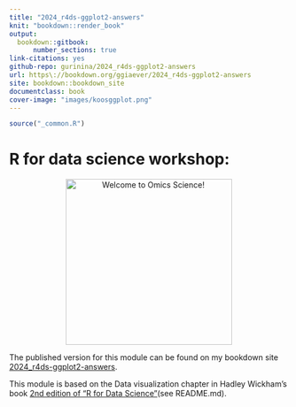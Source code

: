 ```yaml
--- 
title: "2024_r4ds-ggplot2-answers" 
knit: "bookdown::render_book"
output:
  bookdown::gitbook: 
      number_sections: true
link-citations: yes 
github-repo: gurinina/2024_r4ds-ggplot2-answers 
url: https\://bookdown.org/ggiaever/2024_r4ds-ggplot2-answers 
site: bookdown::bookdown_site 
documentclass: book
cover-image: "images/koosggplot.png"
---
```


```r
source("_common.R")
```
# R for data science workshop:  {-}

<p align="center">
  <img src="images/koosggplot.png" alt="Welcome to Omics Science!" width="300" />
</p>

The published version for this module can be found on my bookdown site [2024_r4ds-ggplot2-answers](https://bookdown.org/ggiaever/2024_r4ds-ggplot2-answers/).

This module is based on the Data visualization chapter in Hadley Wickham's book [2nd edition of "R for Data Science"](https://r4ds.hadley.nz/)(see README.md).

